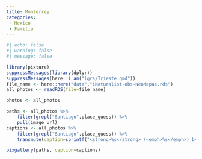 ```yaml
---
title: Monterrey
categories:
 - Mexico
 - Familia
---
```




```r
#| echo: false
#| warning: false
#| message: false

library(pixture)
suppressMessages(library(dplyr))
suppressMessages(here::i_am("lgrs/Trieste.qmd"))
file_name <- here::here("data","iNaturalist-obs-NeoMapas.rds")
all_photos <- readRDS(file=file_name) 

photos <- all_photos 

```

```r
paths <- all_photos %>% 
    filter(grepl("Santiago",place_guess)) %>% 
    pull(image_url)
captions <- all_photos %>% 
    filter(grepl("Santiago",place_guess)) %>% 
    transmute(caption=sprintf("<strong>%s</strong> (<emph>%s</emph>) by <a href='%s' target='iNat'>NeoMapas @ iNaturalist</a>",species_guess,scientific_name,url)) %>% pull()

pixgallery(paths, caption=captions)
```